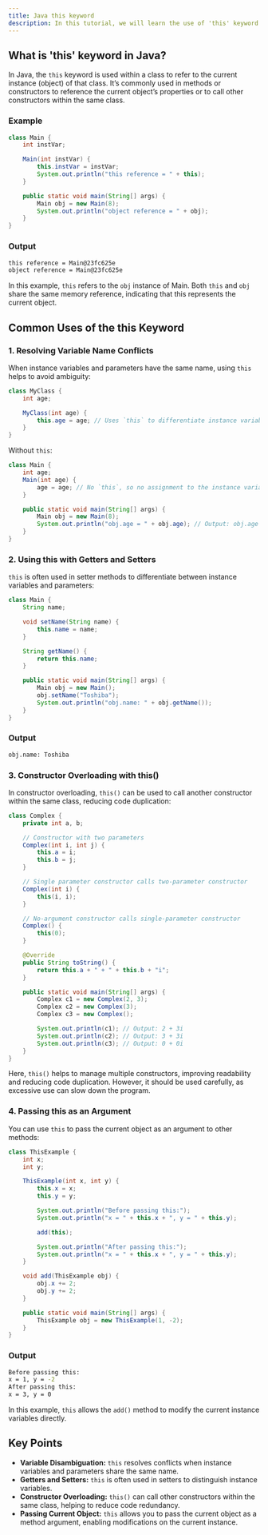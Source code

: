 ```yaml
---
title: Java this keyword
description: In this tutorial, we will learn the use of 'this' keyword in Java.
---
```


## What is 'this' keyword in Java?

In Java, the `this` keyword is used within a class to refer to the current instance (object) of that class. It’s commonly used in methods or constructors to reference the current object’s properties or to call other constructors within the same class.

### Example

```java
class Main {
    int instVar;

    Main(int instVar) {
        this.instVar = instVar;
        System.out.println("this reference = " + this);
    }

    public static void main(String[] args) {
        Main obj = new Main(8);
        System.out.println("object reference = " + obj);
    }
}
```

### Output

```bash
this reference = Main@23fc625e
object reference = Main@23fc625e
```

In this example, `this` refers to the `obj` instance of Main. Both `this` and `obj` share the same memory reference, indicating that this represents the current object.

## Common Uses of the this Keyword

### 1. Resolving Variable Name Conflicts

When instance variables and parameters have the same name, using `this` helps to avoid ambiguity:

```java
class MyClass {
    int age;

    MyClass(int age) {
        this.age = age; // Uses `this` to differentiate instance variable from parameter
    }
}
```

Without `this`:

```java
class Main {
    int age;
    Main(int age) {
        age = age; // No `this`, so no assignment to the instance variable
    }

    public static void main(String[] args) {
        Main obj = new Main(8);
        System.out.println("obj.age = " + obj.age); // Output: obj.age = 0
    }
}
```

### 2. Using this with Getters and Setters

`this` is often used in setter methods to differentiate between instance variables and parameters:

```java
class Main {
    String name;

    void setName(String name) {
        this.name = name;
    }

    String getName() {
        return this.name;
    }

    public static void main(String[] args) {
        Main obj = new Main();
        obj.setName("Toshiba");
        System.out.println("obj.name: " + obj.getName());
    }
}
```

### Output

```bash
obj.name: Toshiba
```

### 3. Constructor Overloading with this()

In constructor overloading, `this()` can be used to call another constructor within the same class, reducing code duplication:

```java
class Complex {
    private int a, b;

    // Constructor with two parameters
    Complex(int i, int j) {
        this.a = i;
        this.b = j;
    }

    // Single parameter constructor calls two-parameter constructor
    Complex(int i) {
        this(i, i);
    }

    // No-argument constructor calls single-parameter constructor
    Complex() {
        this(0);
    }

    @Override
    public String toString() {
        return this.a + " + " + this.b + "i";
    }

    public static void main(String[] args) {
        Complex c1 = new Complex(2, 3);
        Complex c2 = new Complex(3);
        Complex c3 = new Complex();

        System.out.println(c1); // Output: 2 + 3i
        System.out.println(c2); // Output: 3 + 3i
        System.out.println(c3); // Output: 0 + 0i
    }
}
```

Here, `this()` helps to manage multiple constructors, improving readability and reducing code duplication. However, it should be used carefully, as excessive use can slow down the program.

### 4. Passing this as an Argument

You can use `this` to pass the current object as an argument to other methods:

```java
class ThisExample {
    int x;
    int y;

    ThisExample(int x, int y) {
        this.x = x;
        this.y = y;

        System.out.println("Before passing this:");
        System.out.println("x = " + this.x + ", y = " + this.y);

        add(this);

        System.out.println("After passing this:");
        System.out.println("x = " + this.x + ", y = " + this.y);
    }

    void add(ThisExample obj) {
        obj.x += 2;
        obj.y += 2;
    }

    public static void main(String[] args) {
        ThisExample obj = new ThisExample(1, -2);
    }
}
```

### Output

```bash
Before passing this:
x = 1, y = -2
After passing this:
x = 3, y = 0
```

In this example, `this` allows the `add()` method to modify the current instance variables directly.

## Key Points

- **Variable Disambiguation:** `this` resolves conflicts when instance variables and parameters share the same name.
- **Getters and Setters:** `this` is often used in setters to distinguish instance variables.
- **Constructor Overloading:** `this()` can call other constructors within the same class, helping to reduce code redundancy.
- **Passing Current Object:** `this` allows you to pass the current object as a method argument, enabling modifications on the current instance.
